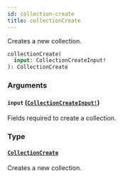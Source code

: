 ```yaml
---
id: collection-create
title: collectionCreate
---
```


Creates a new collection.

```graphql
collectionCreate(
  input: CollectionCreateInput!
): CollectionCreate

```

### Arguments

#### `input` ([`CollectionCreateInput!`](/docs/developer/api-reference/inputs/collection-create-input))

Fields required to create a collection.

### Type

#### [`CollectionCreate`](/docs/developer/api-reference/objects/collection-create)

Creates a new collection.
